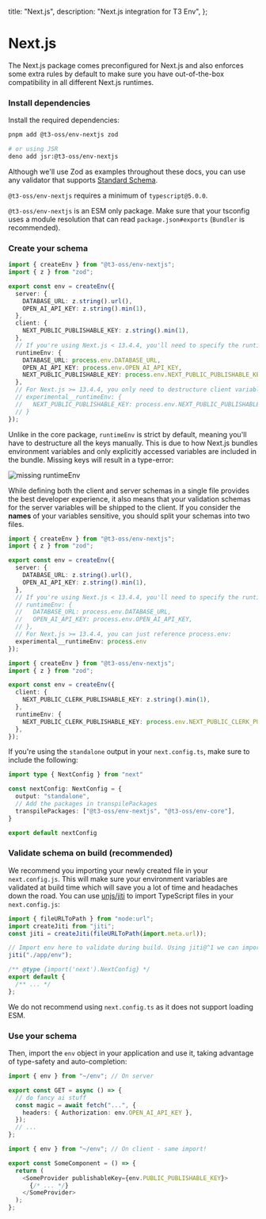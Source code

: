   title: "Next.js",
  description: "Next.js integration for T3 Env",
};

# Next.js

The Next.js package comes preconfigured for Next.js and also enforces some extra rules by default to make sure you have out-of-the-box compatibility in all different Next.js runtimes.

<Steps>

### Install dependencies

Install the required dependencies:

```bash
pnpm add @t3-oss/env-nextjs zod

# or using JSR
deno add jsr:@t3-oss/env-nextjs
```

<Callout>

Although we'll use Zod as examples throughout these docs, you can use any validator that supports [Standard Schema](https://github.com/standard-schema/standard-schema).

</Callout>

<Callout>

`@t3-oss/env-nextjs` requires a minimum of `typescript@5.0.0`.

</Callout>

<Callout>

`@t3-oss/env-nextjs` is an ESM only package. Make sure that your tsconfig uses a module resolution that can read `package.json#exports` (`Bundler` is recommended).

</Callout>

### Create your schema

```ts title="src/env.ts"
import { createEnv } from "@t3-oss/env-nextjs";
import { z } from "zod";

export const env = createEnv({
  server: {
    DATABASE_URL: z.string().url(),
    OPEN_AI_API_KEY: z.string().min(1),
  },
  client: {
    NEXT_PUBLIC_PUBLISHABLE_KEY: z.string().min(1),
  },
  // If you're using Next.js < 13.4.4, you'll need to specify the runtimeEnv manually
  runtimeEnv: {
    DATABASE_URL: process.env.DATABASE_URL,
    OPEN_AI_API_KEY: process.env.OPEN_AI_API_KEY,
    NEXT_PUBLIC_PUBLISHABLE_KEY: process.env.NEXT_PUBLIC_PUBLISHABLE_KEY,
  },
  // For Next.js >= 13.4.4, you only need to destructure client variables:
  // experimental__runtimeEnv: {
  //   NEXT_PUBLIC_PUBLISHABLE_KEY: process.env.NEXT_PUBLIC_PUBLISHABLE_KEY,
  // }
});
```

<Callout type="info">

Unlike in the core package, `runtimeEnv` is strict by default, meaning you'll have to destructure all the keys manually. This is due to how Next.js bundles environment variables and only explicitly accessed variables are included in the bundle. Missing keys will result in a type-error:

![missing runtimeEnv](https://user-images.githubusercontent.com/51714798/234409775-fee3edbd-a73b-415a-829f-28f6f6092707.png)

</Callout>

<Callout type="warning">

While defining both the client and server schemas in a single file provides the best developer experience,
it also means that your validation schemas for the server variables will be shipped to the client.
If you consider the **names** of your variables sensitive, you should split your schemas into two files.

```ts title="src/env/server.ts"
import { createEnv } from "@t3-oss/env-nextjs";
import { z } from "zod";

export const env = createEnv({
  server: {
    DATABASE_URL: z.string().url(),
    OPEN_AI_API_KEY: z.string().min(1),
  },
  // If you're using Next.js < 13.4.4, you'll need to specify the runtimeEnv manually
  // runtimeEnv: {
  //   DATABASE_URL: process.env.DATABASE_URL,
  //   OPEN_AI_API_KEY: process.env.OPEN_AI_API_KEY,
  // },
  // For Next.js >= 13.4.4, you can just reference process.env:
  experimental__runtimeEnv: process.env
});
```

```ts title="src/env/client.ts"
import { createEnv } from "@t3-oss/env-nextjs";
import { z } from "zod";

export const env = createEnv({
  client: {
    NEXT_PUBLIC_CLERK_PUBLISHABLE_KEY: z.string().min(1),
  },
  runtimeEnv: {
    NEXT_PUBLIC_CLERK_PUBLISHABLE_KEY: process.env.NEXT_PUBLIC_CLERK_PUBLISHABLE_KEY,
  },
});
```

</Callout>

<Callout type="info">

If you're using the `standalone` output in your `next.config.ts`, make sure to include the following:  

```ts title="next.config.ts"
import type { NextConfig } from "next"

const nextConfig: NextConfig = {
  output: "standalone",
  // Add the packages in transpilePackages
  transpilePackages: ["@t3-oss/env-nextjs", "@t3-oss/env-core"],
}

export default nextConfig
```

</Callout>

### Validate schema on build (recommended)

We recommend you importing your newly created file in your `next.config.js`. This will make sure your environment variables are validated at build time which will save you a lot of time and headaches down the road. You can use [unjs/jiti](https://github.com/unjs/jiti) to import TypeScript files in your `next.config.js`:

```js title="next.config.js" {6}
import { fileURLToPath } from "node:url";
import createJiti from "jiti";
const jiti = createJiti(fileURLToPath(import.meta.url));

// Import env here to validate during build. Using jiti@^1 we can import .ts files :)
jiti("./app/env");

/** @type {import('next').NextConfig} */
export default {
  /** ... */
};
```

We do not recommend using `next.config.ts` as it does not support loading ESM. 

### Use your schema

Then, import the `env` object in your application and use it, taking advantage of type-safety and auto-completion:

```ts title="some-api-endpoint.ts"
import { env } from "~/env"; // On server

export const GET = async () => {
  // do fancy ai stuff
  const magic = await fetch("...", {
    headers: { Authorization: env.OPEN_AI_API_KEY },
  });
  // ...
};
```

```ts title="some-component.tsx"
import { env } from "~/env"; // On client - same import!

export const SomeComponent = () => {
  return (
    <SomeProvider publishableKey={env.PUBLIC_PUBLISHABLE_KEY}>
      {/* ... */}
    </SomeProvider>
  );
};
```

</Steps>
